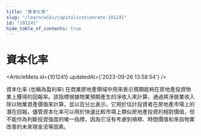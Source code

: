```yaml
---
title: "資本化率"
slug: "/learn/wiki/capitalizationrate-101241"
id: "101241"
hide_table_of_contents: true
---
```



# 資本化率

<ArticleMeta id={101241} updatedAt={'2023-09-26 13:58:54'} />
<div className='border-solid border-b border-t-0 my-4 border-[var(--ifm-color-gray-300)]' />

資本化率 (也稱為盈利率) 在商業房地產領域中用來表示預期能夠在房地產投資物業上獲得的回報率。該指標根據物業預期產生的淨收入來計算，通過將淨營業收入除以物業資產價值來計算，並以百分比表示。它用於估計投資者在房地產市場上的潛在回報。儘管資本化率可以用於快速比較市場上類似房地產投資的相對價值，但不能作為判斷投資強度的唯一指標，因為它沒有考慮到槓桿、時間價值和來自物業改善的未來現金流等因素。
